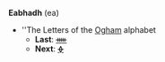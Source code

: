 '''Eabhadh''' (ea)

* ''The Letters of the [[Ogham]] alphabet
** '''Last''': [[ᚔ]]
** '''Next''': [[ᚖ]]